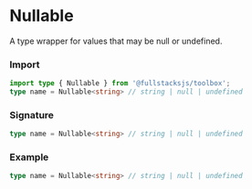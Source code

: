 # Nullable

A type wrapper for values that may be null or undefined.

### Import

```ts copy
import type { Nullable } from '@fullstacksjs/toolbox';
type name = Nullable<string> // string | null | undefined
```

### Signature

```ts
type name = Nullable<string> // string | null | undefined
```

### Example

```ts copy
type name = Nullable<string> // string | null | undefined
```

